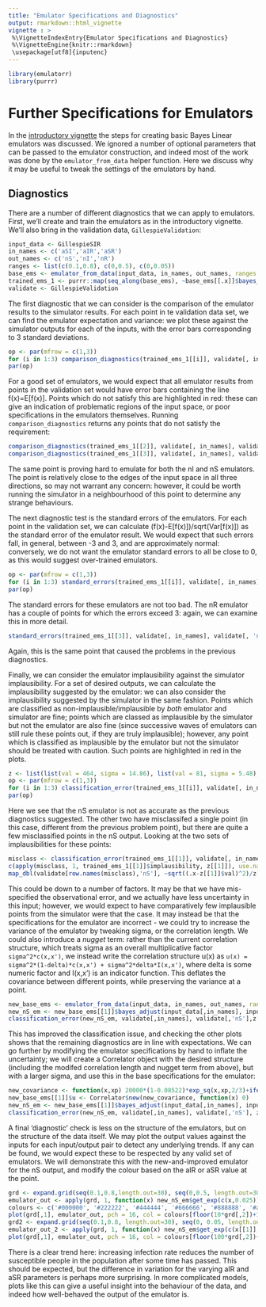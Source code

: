 ```yaml
---
title: "Emulator Specifications and Diagnostics"
output: rmarkdown::html_vignette
vignette : >
 %\VignetteIndexEntry{Emulator Specifications and Diagnostics}
 %\VignetteEngine{knitr::rmarkdown}
 \usepackage[utf8]{inputenc}
---
```


```r
library(emulatorr)
library(purrr)
```

# Further Specifications for Emulators

In the [introductory vignette](introduction.html) the steps for creating basic Bayes Linear emulators was discussed. We ignored a number of optional parameters that can be passed to the emulator construction, and indeed most of the work was done by the `emulator_from_data` helper function. Here we discuss why it may be useful to tweak the settings of the emulators by hand.

## Diagnostics
There are a number of different diagnostics that we can apply to emulators. First, we'll create and train the emulators as in the introductory vignette. We'll also bring in the validation data, `GillespieValidation`:

```r
input_data <- GillespieSIR
in_names <- c('aSI','aIR','aSR')
out_names <- c('nS','nI','nR')
ranges <- list(c(0.1,0.8), c(0,0.5), c(0,0.05))
base_ems <- emulator_from_data(input_data, in_names, out_names, ranges = ranges)
trained_ems_1 <- purrr::map(seq_along(base_ems), ~base_ems[[.x]]$bayes_adjust(GillespieSIR[,in_names], GillespieSIR[,out_names[[.x]]]))
validate <- GillespieValidation
```

The first diagnostic that we can consider is the comparison of the emulator results to the simulator results. For each point in te validation data set, we can find the emulator expectation and variance: we plot these against the simulator outputs for each of the inputs, with the error bars corresponding to 3 standard deviations.

```r
op <- par(mfrow = c(1,3))
for (i in 1:3) comparison_diagnostics(trained_ems_1[[i]], validate[, in_names], validate[, out_names[[i]]], list(c(0,1000), c(0,1000), output_name = out_names[[i]]))
par(op)
```

For a good set of emulators, we would expect that all emulator results from points in the validation set would have error bars containing the line f(x)=E[f(x)]. Points which do not satisfy this are highlighted in red: these can give an indication of problematic regions of the input space, or poor specifications in the emulators themselves. Running `comparison_diagnostics` returns any points that do not satisfy the requirement:

```r
comparison_diagnostics(trained_ems_1[[2]], validate[, in_names], validate[, 'nI'], plt=F)
comparison_diagnostics(trained_ems_1[[3]], validate[, in_names], validate[, 'nR'], plt=F)
```
The same point is proving hard to emulate for both the nI and nS emulators. The point is relatively close to the edges of the input space in all three directions, so may not warrant any concern: however, it could be worth running the simulator in a neighbourhood of this point to determine any strange behaviours.

The next diagnostic test is the standard errors of the emulators. For each point in the validation set, we can calculate (f(x)-E[f(x)])/sqrt(Var[f(x)]) as the standard error of the emulator result. We would expect that such errors fall, in general, between -3 and 3, and are approximately normal: conversely, we do not want the emulator standard errors to all be close to 0, as this would suggest over-trained emulators.

```r
op <- par(mfrow = c(1,3))
for (i in 1:3) standard_errors(trained_ems_1[[i]], validate[, in_names], validate[, out_names[[i]]], output_name = out_names[[i]])
par(op)
```
The standard errors for these emulators are not too bad. The nR emulator has a couple of points for which the errors exceed 3: again, we can examine this in more detail.

```r
standard_errors(trained_ems_1[[3]], validate[, in_names], validate[, 'nR'], plt=F)
```

Again, this is the same point that caused the problems in the previous diagnostics.

Finally, we can consider the emulator implausibility against the simulator implausibility. For a set of desired outputs, we can calculate the implausibility suggested by the emulator: we can also consider the implausibility suggested by the simulator in the same fashion. Points which are classified as non-implausible/implausible by *both* emulator and simulator are fine; points which are classed as implausible by the simulator but not the emulator are also fine (since successive waves of emulators can still rule these points out, if they are truly implausible); however, any point which is classified as implausible by the emulator but not the simulator should be treated with caution. Such points are highlighted in red in the plots.

```r
z <- list(list(val = 464, sigma = 14.86), list(val = 81, sigma = 5.48), list(val = 455, sigma = 14.13))
op <- par(mfrow = c(1,3))
for (i in 1:3) classification_error(trained_ems_1[[i]], validate[, in_names], validate[, out_names[[i]]], z[[i]], output_name = out_names[[i]])
par(op)
```
Here we see that the nS emulator is not as accurate as the previous diagnostics suggested. The other two have misclassifed a single point (in this case, different from the previous problem point), but there are quite a few misclassified points in the nS output. Looking at the two sets of implausibilities for these points:

```r
misclass <- classification_error(trained_ems_1[[1]], validate[, in_names], validate[, out_names[[1]]], z[[1]], plt = F)
c(apply(misclass, 1, trained_ems_1[[1]]$implausibility, z[[1]]), use.names = F)
map_dbl(validate[row.names(misclass),'nS'], ~sqrt((.x-z[[1]]$val)^2)/z[[1]]$sigma)
```
This could be down to a number of factors. It may be that we have mis-specified the observational error, and we actually have less uncertainty in this input; however, we would expect to have comparatively few implausible points from the simulator were that the case. It may instead be that the specifications for the emulator are incorrect - we could try to increase the variance of the emulator by tweaking sigma, or the correlation length. We could also introduce a *nugget* term: rather than the current correlation structure, which treats sigma as an overall multiplicative factor `sigma^2*c(x,x')`, we instead write the correlation structure u(x) as `u(x) = sigma^2*(1-delta)*c(x,x') + sigma^2*delta*I(x,x')`, where delta is some numeric factor and I(x,x') is an indicator function. This deflates the covariance between different points, while preserving the variance at a point.

```r
new_base_ems <- emulator_from_data(input_data, in_names, out_names, ranges = ranges, c_lengths = c(2/3, 1/3, 1/3), deltas = c(0.08522, 0, 0))
new_nS_em <- new_base_ems[[1]]$bayes_adjust(input_data[,in_names], input_data[,'nS'])
classification_error(new_nS_em, validate[,in_names], validate[,'nS'],z[[1]])
```
This has improved the classification issue, and checking the other plots shows that the remaining diagnostics are in line with expectations. We can go further by modifying the emulator specifications by hand to inflate the uncertainty; we will create a Correlator object with the desired structure (including the modifed correlation length and nugget term from above), but with a larger sigma, and use this in the base specifications for the emulator:

```r
new_covariance <- function(x,xp) 20000*(1-0.08522)*exp_sq(x,xp,2/3)+ifelse(abs(x-xp)<0.0001, 0.08522*20000, 0)
new_base_ems[[1]]$u <- Correlator$new(new_covariance, function(x) 0)
new_nS_em <- new_base_ems[[1]]$bayes_adjust(input_data[,in_names], input_data[,'nS'])
classification_error(new_nS_em, validate[,in_names], validate[,'nS'], z[[1]])
```

A final 'diagnostic' check is less on the structure of the emulators, but on the structure of the data itself. We may plot the output values against the inputs for each input/output pair to detect any underlying trends. If any can be found, we would expect these to be respected by any valid set of emulators. We will demonstrate this with the new-and-improved emulator for the nS output, and modify the colour based on the aIR or aSR value at the point.

```r
grd <- expand.grid(seq(0.1,0.8,length.out=30), seq(0,0.5, length.out=30))
emulator_out <- apply(grd, 1, function(x) new_nS_em$get_exp(c(x,0.025)))
colours <- c('#000000', '#222222', '#444444', '#666666', '#888888', '#aaaaaa')
plot(grd[,1], emulator_out, pch = 16, col = colours[floor(10*grd[,2])+1], xlab = "aSI", ylab = "nS")
grd2 <- expand.grid(seq(0.1,0.8, length.out=30), seq(0, 0.05, length.out=30))
emulator_out_2 <- apply(grd, 1, function(x) new_nS_em$get_exp(c(x[[1]], 0.25, x[[2]])))
plot(grd[,1], emulator_out, pch = 16, col = colours[floor(100*grd[,2])+1], xlab = "aSI", ylab = "nS")
```

There is a clear trend here: increasing infection rate reduces the number of susceptible people in the population after some time has passed. This should be expected, but the difference in variation for the varying aIR and aSR parameters is perhaps more surprising. In more complicated models, plots like this can give a useful insight into the behaviour of the data, and indeed how well-behaved the output of the emulator is.
